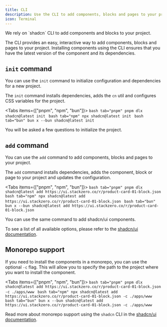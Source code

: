 ```yaml
---
title: CLI
description: Use the CLI to add components, blocks and pages to your project.
icon: Terminal
---
```


<Callout>
We rely on `shadcn` CLI to add components and blocks to your project.
</Callout>

The CLI provides an easy, interactive way to add components, blocks and pages to your project.
Installing components using the CLI ensures that you have the latest version of the component and its dependencies.

## `init` command

You can use the `init` command to initialize configuration and dependencies for a new project.

The `init` command installs dependencies, adds the `cn` util and configures CSS variables for the project.

<Tabs items={["pnpm", "npm", "bun"]}>
    ```bash tab="pnpm"
    pnpm dlx shadcn@latest init
    ```
    ```bash tab="npm"
    npx shadcn@latest init
    ```
    ```bash tab="bun"
    bun x --bun shadcn@latest init
    ```
</Tabs>

You will be asked a few questions to initialize the project.

## `add` command

You can use the `add` command to add components, blocks and pages to your project.

The `add` command installs dependencies, adds the component, block or page to your project and updates the configuration.

<Tabs items={["pnpm", "npm", "bun"]}>
    ```bash tab="pnpm"
    pnpm dlx shadcn@latest add https://ui.stackzero.co/r/product-card-01-block.json
    ```
    ```bash tab="npm"
    npx shadcn@latest add https://ui.stackzero.co/r/product-card-01-block.json
    ```
    ```bash tab="bun"
    bun x --bun shadcn@latest add https://ui.stackzero.co/r/product-card-01-block.json
    ```
</Tabs>

You can use the same command to add shadcn/ui components. 

To see a list of all available options, please refer to the [shadcn/ui documentation](https://ui.shadcn.com/docs/cli).


## Monorepo support

If you need to install the components in a monorepo, you can use the optional `-c` flag. 
This will allow you to specify the path to the project where you want to install the component.

<Tabs items={["pnpm", "npm", "bun"]}>
    ```bash tab="pnpm"
    pnpm dlx shadcn@latest add https://ui.stackzero.co/r/product-card-01-block.json -c ./apps/www
    ```
    ```bash tab="npm"
    npx shadcn@latest add https://ui.stackzero.co/r/product-card-01-block.json -c ./apps/www
    ```
    ```bash tab="bun"
    bun x --bun shadcn@latest add https://ui.stackzero.co/r/product-card-01-block.json -c ./apps/www
    ```
</Tabs>

Read more about monorepo support using the `shadcn` CLI in the [shadcn/ui documentation](https://ui.shadcn.com/docs/monorepo).



